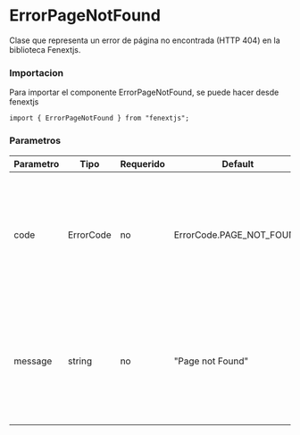 # ErrorPageNotFound

Clase que representa un error de página no encontrada (HTTP 404) en la biblioteca Fenextjs.

### Importacion

Para importar el componente ErrorPageNotFound, se puede hacer desde fenextjs

```tsx copy
import { ErrorPageNotFound } from "fenextjs";
```

### Parametros

| Parametro | Tipo | Requerido | Default | Descripcion |
| --------- | ---- | --------- | ------- | ----------- |
| code | ErrorCode | no | ErrorCode.PAGE_NOT_FOUND | Código de error específico que indica que la página solicitada no se encuentra en el servidor. |
| message | string | no | "Page not Found" | Mensaje de error que describe la naturaleza del problema cuando la página solicitada no está disponible. |
